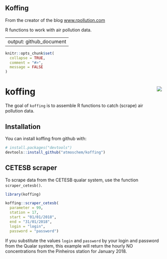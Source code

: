 ## Koffing

From the creator of the blog [www.rpollution.com](https://www.rpollution.com/)

R functions to work with air pollution data.

---
output: github_document
---

```r
knitr::opts_chunk$set(
  collapse = TRUE,
  comment = "#>",
  message = FALSE
)
```

# koffing <img src="man/figures/logo.png" align="right" />

The goal of `koffing` is to assemble R functions to catch (scrape) air pollution data.

## Installation

You can install koffing from github with:

```r
# install.packages("devtools")
devtools::install_github("atmoschem/koffing")
```

## CETESB scraper

To scrape data from the CETESB qualar system, use the function `scraper_cetesb()`.

```r
library(koffing)

koffing::scraper_cetesb(
  parameter = 99, 
  station = 17, 
  start = "01/01/2018", 
  end = "31/01/2018", 
  login = "login", 
  password = "password")
```

If you substitute the values `login` and `password` by your login and password from the Qualar system, this example will return the hourly NO concentrations from the Pinheiros station for January 2018.
